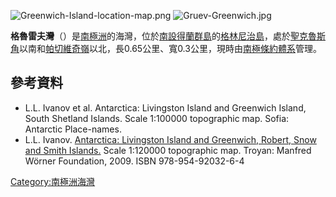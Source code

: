 {{coord|62|30|22|S|59|33|46|W|display=title}}

[[Image:Greenwich-Island-location-map.png|thumb]]
[[Image:Gruev-Greenwich.jpg|thumb]]

'''格魯雷夫灣'''（{{lang-en|Gruev Cove}}）是[[南極洲|南極洲]]的海灣，位於[[南設得蘭群島|南設得蘭群島]]的[[格林尼治島|格林尼治島]]，處於[[聖克魯斯角|聖克魯斯角]]以南和[[帕切維奇嶺|帕切維奇嶺]]以北，長0.65公里、寬0.3公里，現時由[[南極條約體系|南極條約體系]]管理。

==參考資料==
* L.L. Ivanov et al. Antarctica: Livingston Island and Greenwich Island, South Shetland Islands. Scale 1:100000 topographic map. Sofia: Antarctic Place-names.
* L.L. Ivanov. [http://apcbg.org/image023.jpg Antarctica: Livingston Island and Greenwich, Robert, Snow and Smith Islands.] {{Wayback|url=http://apcbg.org/image023.jpg |date=20080424075823 }} Scale 1:120000 topographic map.  Troyan: Manfred Wörner Foundation, 2009.  ISBN 978-954-92032-6-4

{{Antarctica-geo-stub}}
[[Category:南極洲海灣|Category:南極洲海灣]]